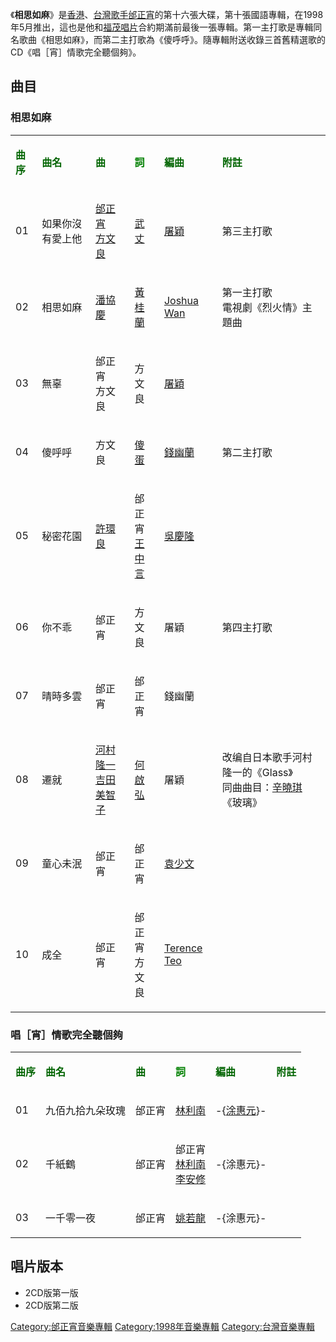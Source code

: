 {{Album infobox | <!-- See Wikipedia:WikiProject_Albums -->
|  Name        = 相思如麻
|  Type        = [[專輯|專輯]]
|  Artist      = [[邰正宵|邰正宵]]
|  Cover       = 邰正宵 相思如麻.jpg
|  Released    = 1998年5月
|  Recorded    = 1998年
|  Genre       = [[國語流行音樂|國語流行音樂]]
|  Length      = 43分26秒
|  Label       = [[福茂唱片|福茂唱片]]
|  Number      = 
|  Producer    = [[許環良|許環良]]（所有曲目）<br />[[邰正宵|邰正宵]]（如果你沒有愛上他、相思如麻、無辜、傻呼呼、你不乖、晴時多雲）
|  Last album  = [[東方之珠新紀元|東方之珠新紀元]] <br />（1997年）
|  This album  = '''相思如麻'''<br />（1998年）
|  Next album  = [[再等一百年|再等一百年]]<br />（2000年）
}}

《'''相思如麻'''》是[[香港|香港]]、[[台灣|台灣]][[歌手|歌手]][[邰正宵|邰正宵]]的第十六張大碟，第十張國語專輯，在1998年5月推出，這也是他和[[福茂唱片|福茂唱片]]合約期滿前最後一張專輯。第一主打歌是專輯同名歌曲《相思如麻》，而第二主打歌為《傻呼呼》。隨專輯附送收錄三首舊精選歌的CD《唱［宵］情歌完全聽個夠》。

== 曲目 ==
===相思如麻===
{| class="wikitable"
|-
| <font color=darkgreen>'''曲序'''</font> || <font color=darkgreen>'''曲名'''</font> || <font color=darkgreen>'''曲'''</font> || <font color=green>'''詞'''</font> || <font color=darkgreen>'''編曲'''</font> || <font color=darkgreen>'''附註'''</font>
|-
| 01 || 如果你沒有愛上他 || [[邰正宵|邰正宵]]<br />[[方文良|方文良]] || [[武丈|武丈]] || [[屠穎|屠穎]] || 第三主打歌
|-
| 02 || 相思如麻 || [[潘協慶|潘協慶]] || [[黃桂蘭|黃桂蘭]] || [[Joshua_Wan|Joshua Wan]] || 第一主打歌<br />電視劇《烈火情》主題曲
|-
| 03 || 無辜 || 邰正宵<br />方文良 || 方文良 || [[屠穎|屠穎]] || 
|-
| 04 || 傻呼呼 || 方文良 || [[傻蛋|傻蛋]] || [[錢幽蘭|錢幽蘭]] || 第二主打歌
|-
| 05 || 秘密花園 || [[許環良|許環良]] || 邰正宵<br />[[王中言|王中言]] || [[吳慶隆|吳慶隆]] || 
|-
| 06 || 你不乖 || 邰正宵 || 方文良 || 屠穎 || 第四主打歌
|-
| 07 || 晴時多雲 || 邰正宵 || 邰正宵 || 錢幽蘭 || 
|-
| 08 || 遷就 || [[河村隆一|河村隆一]]<br />[[吉田美智子|吉田美智子]] || [[何啟弘|何啟弘]] || 屠穎 || 改编自日本歌手河村隆一的《Glass》<br />同曲曲目：[[辛曉琪|辛曉琪]]《玻璃》
|-
| 09 || 童心未泯 || 邰正宵 || 邰正宵 || [[袁少文|袁少文]] || 
|-
| 10 || 成全 || 邰正宵 || 邰正宵<br />方文良 || [[Terence_Teo|Terence Teo]] || 
|}

===唱［宵］情歌完全聽個夠===
{| class="wikitable"
|-
| <font color=darkgreen>'''曲序'''</font> || <font color=darkgreen>'''曲名'''</font> || <font color=darkgreen>'''曲'''</font> || <font color=green>'''詞'''</font> || <font color=darkgreen>'''編曲'''</font> || <font color=darkgreen>'''附註'''</font>
|-
| 01 || 九佰九拾九朵玫瑰 || 邰正宵 || [[林利南|林利南]] || -{[[涂惠元|涂惠元]]}- || 
|-
| 02 || 千紙鶴 || 邰正宵 || 邰正宵<br />[[林利南|林利南]]<br />[[李安修|李安修]] || -{涂惠元}- || 
|-
| 03 || 一千零一夜 || 邰正宵 || [[姚若龍|姚若龍]] || -{涂惠元}- || 
|}

== 唱片版本 ==
*2CD版第一版
*2CD版第二版

{{邰正宵}}

[[Category:邰正宵音樂專輯|Category:邰正宵音樂專輯]]
[[Category:1998年音樂專輯|Category:1998年音樂專輯]]
[[Category:台灣音樂專輯|Category:台灣音樂專輯]]